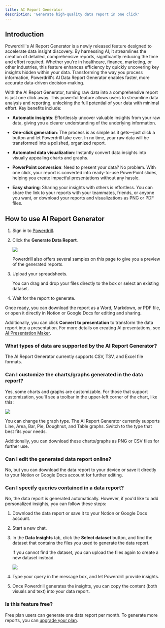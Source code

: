 ```yaml
---
title: AI Report Generator
description: 'Generate high-quality data report in one click'
---
```



## Introduction
 
Powerdrill's AI Report Generator is a newly released feature designed to accelerate data insight discovery. By harnessing AI, it streamlines the creation of detailed, comprehensive reports, significantly reducing the time and effort required. Whether you're in healthcare, finance, marketing, or other industries, this feature enhances efficiency by quickly uncovering key insights hidden within your data. Transforming the way you process information, Powerdrill's AI Data Report Generator enables faster, more accurate data-driven decision-making.


With the AI Report Generator, turning raw data into a comprehensive report is just one click away. This powerful feature allows users to streamline data analysis and reporting, unlocking the full potential of your data with minimal effort. Key benefits include:

- **Automatic insights**: Effortlessly uncover valuable insights from your raw data, giving you a clearer understanding of the underlying information.

- **One-click generation**: The process is as simple as it gets—just click a button and let Powerdrill take over. In no time, your raw data will be transformed into a polished, organized report.

- **Automated data visualization**: Instantly convert data insights into visually appealing charts and graphs.

- **PowerPoint conversion**: Need to present your data? No problem. With one click, your report is converted into ready-to-use PowerPoint slides, helping you create impactful presentations without any hassle.

- **Easy sharing**: Sharing your insights with others is effortless. You can share the link to your reports with your teammates, friends, or anyone you want, or download your reports and visualizations as PNG or PDF files.


## How to use AI Report Generator

1. Sign in to [Powerdrill](https://powerdrill.ai).

2. Click the **Generate Data Report**.

    <Frame>
      <img src="/images/ai-data-report.png" style={{ borderRadius: '0.5rem' }} />
    </Frame>

    Powerdrill also offers several samples on this page to give you a preview of the generated reports.

3. Upload your spreadsheets.

    You can drag and drop your files directly to the box or select an existing dataset.

4. Wait for the report to generate.

Once ready, you can download the report as a Word, Markdown, or PDF file, or open it directly in Notion or Google Docs for editing and sharing.

Additionally, you can click **Convert to presentation** to transform the data report into a presentation. For more details on creating AI presentations, see [AI Presentation Maker](features/ai-presentation).



### What types of data are supported by the AI Report Generator?

The AI Report Generator currently supports CSV, TSV, and Excel file formats.


### Can I customize the charts/graphs generated in the data report?

Yes, some charts and graphs are customizable. For those that support customization, you'll see a toolbar in the upper-left corner of the chart, like this:

<Frame>
  <img src="/images/customizable-charts.png" style={{ borderRadius: '0.5rem' }} />
</Frame>


You can change the graph type. The AI Report Generator currently supports Line, Area, Bar, Pie, Doughnut, and Table graphs. Switch to the type that best fits your needs.

Additionally, you can download these charts/graphs as PNG or CSV files for further use.



### Can I edit the generated data report online?

No, but you can download the data report to your device or save it directly to your Notion or Google Docs account for further editing.


### Can I specify queries contained in a data report?

No, the data report is generated automatically. However, if you'd like to add personalized insights, you can follow these steps:

1. Download the data report or save it to your Notion or Google Docs account.

2. Start a new chat. 

3. In the **Data Insights** tab, click the **Select dataset** button, and find the dataset that contains the files you used to generate the data report.

    If you cannot find the dataset, you can upload the files again to create a new dataset instead.


    <Frame>
     <img src="/images/upload-files.png" style={{ borderRadius: '0.5rem' }} />
    </Frame>
   

4. Type your query in the message box, and let Powerdrill provide insights.

5. Once Powerdrill generates the insights, you can copy the content (both visuals and text) into your data report.



### Is this feature free?

Free plan users can generate one data report per month. To generate more reports, you can [upgrade your plan](https://powerdrill.ai/pricing). 




















